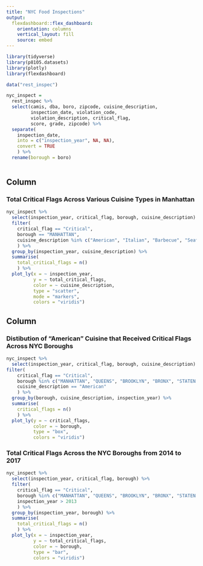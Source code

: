 ```yaml
---
title: "NYC Food Inspections"
output: 
  flexdashboard::flex_dashboard:
    orientation: columns
    vertical_layout: fill
    source: embed 
---
```


```r
library(tidyverse)
library(p8105.datasets)
library(plotly)
library(flexdashboard)
```

```r
data("rest_inspec")

nyc_inspect = 
  rest_inspec %>% 
  select(camis, dba, boro, zipcode, cuisine_description,
         inspection_date, violation_code,
         violation_description, critical_flag,
         score, grade, zipcode) %>% 
  separate(
    inspection_date, 
    into = c("inspection_year", NA, NA),
    convert = TRUE
    ) %>% 
  rename(borough = boro)
  
```

Column
-----------------------------------------------------------------------

### Total Critical Flags Across Various Cuisine Types in Manhattan

```r
nyc_inspect %>% 
  select(inspection_year, critical_flag, borough, cuisine_description) %>% 
  filter(
    critical_flag == "Critical", 
    borough == "MANHATTAN",
    cuisine_description %in% c("American", "Italian", "Barbecue", "Seafood", "Pizza", "Chinese", "Thai", "Korean", "Indian")
    ) %>% 
  group_by(inspection_year, cuisine_description) %>% 
  summarise(
    total_critical_flags = n()
    ) %>% 
  plot_ly(x = ~ inspection_year, 
          y = ~ total_critical_flags, 
          color = ~ cuisine_description,
          type = "scatter", 
          mode = "markers", 
          colors = "viridis")
```

Column {.tabset}
-----------------------------------------------------------------------

### Distibution of "American" Cuisine that Received Critical Flags Across NYC Boroughs

```r
nyc_inspect %>% 
  select(inspection_year, critical_flag, borough, cuisine_description) %>%
filter(
    critical_flag == "Critical", 
    borough %in% c("MANHATTAN", "QUEENS", "BROOKLYN", "BRONX", "STATEN ISLAND"),
    cuisine_description == "American"
    ) %>%
  group_by(borough, cuisine_description, inspection_year) %>% 
  summarise(
    critical_flags = n()
    ) %>% 
  plot_ly(y = ~ critical_flags, 
          color = ~ borough,
          type = "box",
          colors = "viridis")
```

### Total Critical Flags Across the NYC Boroughs from 2014 to 2017

```r
nyc_inspect %>% 
  select(inspection_year, critical_flag, borough) %>% 
  filter(
    critical_flag == "Critical", 
    borough %in% c("MANHATTAN", "QUEENS", "BROOKLYN", "BRONX", "STATEN ISLAND"),
    inspection_year > 2013
    ) %>% 
  group_by(inspection_year, borough) %>% 
  summarise(
    total_critical_flags = n()
    ) %>% 
  plot_ly(x = ~ inspection_year, 
          y = ~ total_critical_flags, 
          color = ~ borough,
          type = "bar",
          colors = "viridis")
```

